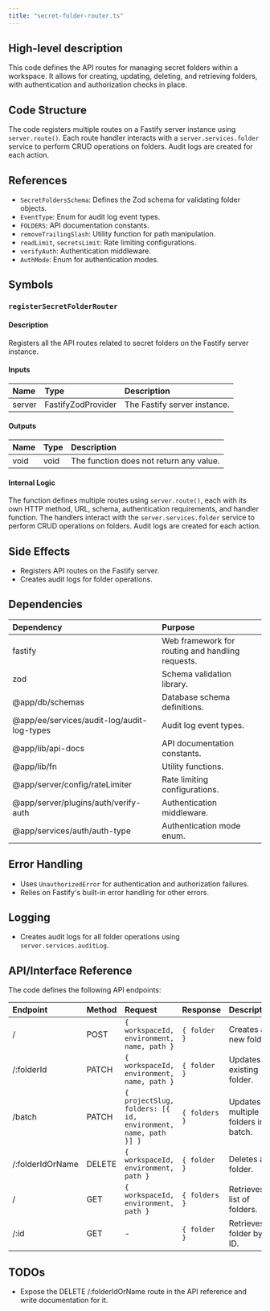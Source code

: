 ```yaml
---
title: "secret-folder-router.ts"
---
```


## High-level description
This code defines the API routes for managing secret folders within a workspace. It allows for creating, updating, deleting, and retrieving folders, with authentication and authorization checks in place.

## Code Structure
The code registers multiple routes on a Fastify server instance using `server.route()`. Each route handler interacts with a `server.services.folder` service to perform CRUD operations on folders. Audit logs are created for each action.

## References
- `SecretFoldersSchema`: Defines the Zod schema for validating folder objects.
- `EventType`: Enum for audit log event types.
- `FOLDERS`: API documentation constants.
- `removeTrailingSlash`: Utility function for path manipulation.
- `readLimit`, `secretsLimit`: Rate limiting configurations.
- `verifyAuth`: Authentication middleware.
- `AuthMode`: Enum for authentication modes.

## Symbols
### `registerSecretFolderRouter`
#### Description
Registers all the API routes related to secret folders on the Fastify server instance.

#### Inputs
| Name | Type | Description |
|:-----|:-----|:------------|
| server | FastifyZodProvider | The Fastify server instance. |

#### Outputs
| Name | Type | Description |
|:-----|:-----|:------------|
| void | void | The function does not return any value. |

#### Internal Logic
The function defines multiple routes using `server.route()`, each with its own HTTP method, URL, schema, authentication requirements, and handler function. The handlers interact with the `server.services.folder` service to perform CRUD operations on folders. Audit logs are created for each action.

## Side Effects
- Registers API routes on the Fastify server.
- Creates audit logs for folder operations.

## Dependencies
| Dependency | Purpose |
|:-----------|:--------|
| fastify | Web framework for routing and handling requests. |
| zod | Schema validation library. |
| @app/db/schemas | Database schema definitions. |
| @app/ee/services/audit-log/audit-log-types | Audit log event types. |
| @app/lib/api-docs | API documentation constants. |
| @app/lib/fn | Utility functions. |
| @app/server/config/rateLimiter | Rate limiting configurations. |
| @app/server/plugins/auth/verify-auth | Authentication middleware. |
| @app/services/auth/auth-type | Authentication mode enum. |

## Error Handling
- Uses `UnauthorizedError` for authentication and authorization failures.
- Relies on Fastify's built-in error handling for other errors.

## Logging
- Creates audit logs for all folder operations using `server.services.auditLog`.

## API/Interface Reference
The code defines the following API endpoints:

| Endpoint | Method | Request | Response | Description |
|:---------|:-------|:--------|:---------|:------------|
| / | POST | `{ workspaceId, environment, name, path }` | `{ folder }` | Creates a new folder. |
| /:folderId | PATCH | `{ workspaceId, environment, name, path }` | `{ folder }` | Updates an existing folder. |
| /batch | PATCH | `{ projectSlug, folders: [{ id, environment, name, path }] }` | `{ folders }` | Updates multiple folders in a batch. |
| /:folderIdOrName | DELETE | `{ workspaceId, environment, path }` | `{ folder }` | Deletes a folder. |
| / | GET | `{ workspaceId, environment, path }` | `{ folders }` | Retrieves a list of folders. |
| /:id | GET | - | `{ folder }` | Retrieves a folder by its ID. |

## TODOs
- Expose the DELETE /:folderIdOrName route in the API reference and write documentation for it.
